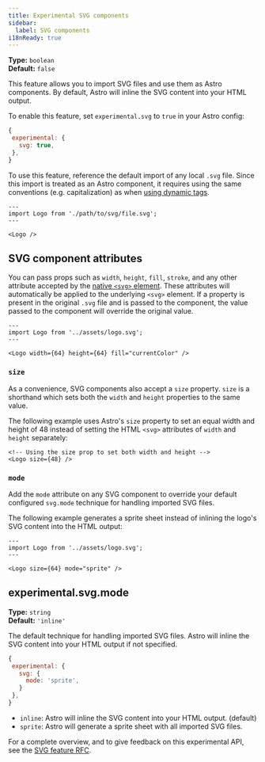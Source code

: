 ```yaml
---
title: Experimental SVG components
sidebar:
  label: SVG components
i18nReady: true
---
```



<p>

**Type:** `boolean`<br />
**Default:** `false`<br />
<Since v="5.0.0" />
</p>

This feature allows you to import SVG files and use them as Astro components. By default, Astro will inline the SVG content into your HTML output.

To enable this feature, set `experimental.svg` to `true` in your Astro config:

 ```js
{
  experimental: {
    svg: true,
  },
}
```

To use this feature, reference the default import of any local `.svg` file. Since this import is treated as an Astro component, it requires using the same conventions (e.g. capitalization) as when [using dynamic tags](/en/basics/astro-syntax/#dynamic-tags).

```astro
---
import Logo from './path/to/svg/file.svg';
---

<Logo />
```

## SVG component attributes

You can pass props such as `width`, `height`, `fill`, `stroke`, and any other attribute accepted by the [native `<svg>` element](https://developer.mozilla.org/en-US/docs/Web/SVG/Element/svg). These attributes will automatically be applied to the underlying `<svg>` element. If a property is present in the original `.svg` file and is passed to the component, the value passed to the component will override the original value.


```astro
---
import Logo from '../assets/logo.svg';
---

<Logo width={64} height={64} fill="currentColor" />
```

### `size`

As a convenience, SVG components also accept a `size` property. `size` is a shorthand which sets both the `width` and `height` properties to the same value.

The following example uses Astro's `size` property to set an equal width and height of 48 instead of setting the HTML `<svg>` attributes of `width` and `height` separately:

```astro
<!-- Using the size prop to set both width and height -->
<Logo size={48} />
```

### `mode`

Add the `mode` attribute on any SVG component to override your default configured `svg.mode` technique for handling imported SVG files. 

The following example generates a sprite sheet instead of inlining the logo's SVG content into the HTML output:

```astro
---
import Logo from '../assets/logo.svg';
---

<Logo size={64} mode="sprite" />
```


## experimental.svg.mode

<p>

**Type:** `string`<br />
**Default:** `'inline'`<br />
<Since v="5.0.0" />
</p>

The default technique for handling imported SVG files. Astro will inline the SVG content into your HTML output if not specified.

 ```js
{
  experimental: {
    svg: {
      mode: 'sprite',
    }
  },
}
```

- `inline`: Astro will inline the SVG content into your HTML output. (default)
- `sprite`: Astro will generate a sprite sheet with all imported SVG files.

 For a complete overview, and to give feedback on this experimental API, see the [SVG feature RFC](https://github.com/withastro/roadmap/pull/1035).


